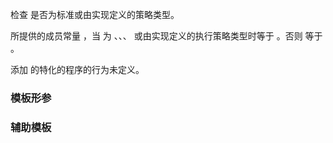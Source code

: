 {{cpp/experimental/parallel/title|is_execution_policy}}
{{cpp/experimental/parallelism/navbar}}

{{ddcl | header = experimental/execution_policy | since=parallelism_ts | 1=
template&lt; class T &gt;
struct is_execution_policy;
}}

检查 {{tt|T}} 是否为标准或由实现定义的策略类型。

所提供的成员常量 {{tt|value}}，当 {{tt|T}} 为 {{tt|execution_policy}}、{{tt|sequential_execution_policy}}、{{tt|parallel_execution_policy}}、{{tt|parallel_vector_execution_policy}} 或由实现定义的执行策略类型时等于 {{c|true}}。否则 {{tt|value}} 等于 {{c|false}}。

添加 {{tt|is_execution_policy}} 的特化的程序的行为未定义。

===模板形参===
{{par begin}}
{{par | T | 要检查的类型}}
{{par end}}

=== 辅助模板 ===
{{ddcl | header = experimental/execution_policy | since=parallelism_ts | 1=
template&lt; class T &gt;
constexpr bool is_execution_policy_v = is_execution_policy&lt;T&gt;::value;
}}

{{cpp/types/integral_constant/inherit | {{tt|T}} 是标准或实现定义的执行策略类型}}